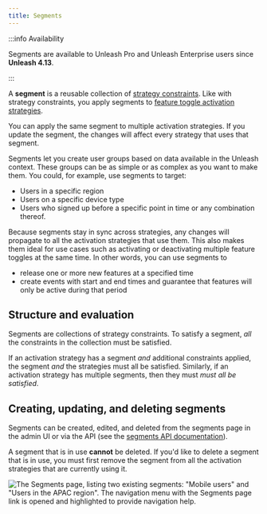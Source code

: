 ```yaml
---
title: Segments
---
```


:::info Availability

Segments are available to Unleash Pro and Unleash Enterprise users since **Unleash 4.13**.

:::

A **segment** is a reusable collection of [strategy constraints](../advanced/strategy-constraints.md).
Like with strategy constraints, you apply segments to [feature toggle activation strategies](../user_guide/activation-strategies.md).

You can apply the same segment to multiple activation strategies.
If you update the segment, the changes will affect every strategy that uses that segment.

Segments let you create user groups based on data available in the Unleash context.
These groups can be as simple or as complex as you want to make them.
You could, for example, use segments to target:
- Users in a specific region
- Users on a specific device type
- Users who signed up before a specific point in time
or any combination thereof.

Because segments stay in sync across strategies, any changes will propagate to all the activation strategies that use them. This also makes them ideal for use cases such as activating or deactivating multiple feature toggles at the same time. In other words, you can use segments to
- release one or more new features at a specified time
- create events with start and end times and guarantee that features will only be active during that period

## Structure and evaluation

Segments are collections of strategy constraints. To satisfy a segment, *all* the constraints in the collection must be satisfied.

If an activation strategy has a segment *and* additional constraints applied, the segment *and* the strategies must all be satisfied. Similarly, if an activation strategy has multiple segments, then they must *must all be satisfied*.

## Creating, updating, and deleting segments

Segments can be created, edited, and deleted from the segments page in the admin UI or via the API (see the [segments API documentation](../api/admin/segments.mdx)).

A segment that is in use **cannot** be deleted. If you'd like to delete a segment that is in use, you must first remove the segment from all the activation strategies that are currently using it.

![The Segments page, listing two existing segments: "Mobile users" and "Users in the APAC region". The navigation menu with the Segments page link is opened and highlighted to provide navigation help.](/img/segments-page.png)
